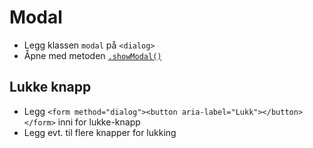 
<Meta of={stories} />

# Modal

- Legg klassen `modal` på `<dialog>`
- Åpne med metoden [`.showModal()`](https://developer.mozilla.org/en-US/docs/Web/API/HTMLDialogElement/showModal)

<Canvas of={stories.Default} />

## Lukke knapp

- Legg `<form method="dialog"><button aria-label="Lukk"></button></form>` inni for lukke-knapp
- Legg evt. til flere knapper for lukking

<Canvas of={stories.Close} />